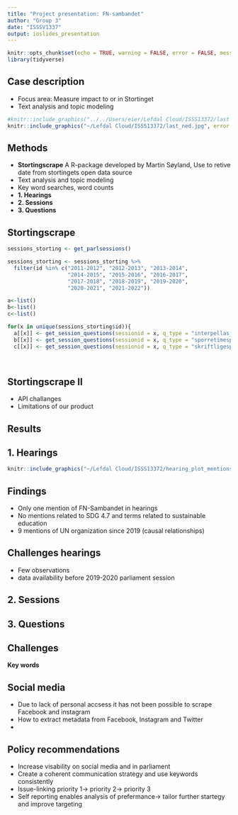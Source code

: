 ```yaml
---
title: "Project presentation: FN-sambandet"
author: "Group 3"
date: "ISSSV1337"
output: ioslides_presentation
---
```



```r
knitr::opts_chunk$set(echo = TRUE, warning = FALSE, error = FALSE, message = FALSE)
library(tidyverse)
```


## Case description 
- Focus area: Measure impact to or in Stortinget 
- Text analysis and topic modeling

 
```r
#knitr::include_graphics("../../Users/eier/Lefdal Cloud/ISSS13372/last ned.jpg")
knitr::include_graphics("~/Lefdal Cloud/ISSS13372/last_ned.jpg", error = FALSE) 

```



## Methods
- **Stortingscrape** A R-package developed by Martin Søyland, Use to retive date from stortingets open data source 
- Text analysis and topic modeling
- Key word searches, word counts
- **1. Hearings**
- **2. Sessions**
- **3. Questions**



## Stortingscrape

```r
sessions_storting <- get_parlsessions()

sessions_storting <- sessions_storting %>%
  filter(id %in% c("2011-2012", "2012-2013", "2013-2014",
                   "2014-2015", "2015-2016", "2016-2017",
                   "2017-2018", "2018-2019", "2019-2020", 
                   "2020-2021", "2021-2022"))

a<-list()
b<-list()
c<-list()

for(x in unique(sessions_storting$id)){
  a[[x]] <- get_session_questions(sessionid = x, q_type = "interpellasjoner", status = NA, good_manners = 0)
  b[[x]] <- get_session_questions(sessionid = x, q_type = "sporretimesporsmal", status = NA, good_manners = 0)
  c[[x]] <- get_session_questions(sessionid = x, q_type = "skriftligesporsmal", status = NA, good_manners = 0)
  
  
```

## Stortingscrape II
- API challanges
- Limitations of our product


## Results


## 1. Hearings

```r
knitr::include_graphics("~/Lefdal Cloud/ISSS13372/hearing_plot_mentions.jpeg", error = FALSE) 
```

## Findings
- Only one mention of FN-Sambandet in hearings
- No mentions related to SDG 4.7 and terms related to sustainable education
- 9 mentions of UN organization since 2019 (causal relationships)

## Challenges hearings
- Few observations
- data availability before 2019-2020 parliament session

## 2. Sessions

## 3. Questions

## Challenges
**Key words**

## Social media
- Due to lack of personal accsess it has not been possible to scrape Facebook and instagram 
- How to extract metadata from Facebook, Instagram and Twitter 
- 

## Policy recommendations
- Increase visability on social media and in parliament 
- Create a coherent communication strategy and use keywords consistently
- Issue-linking priority 1-> priority 2-> priority 3
- Self reporting enables analysis of prefermance-> tailor further startegy and improve targeting 





